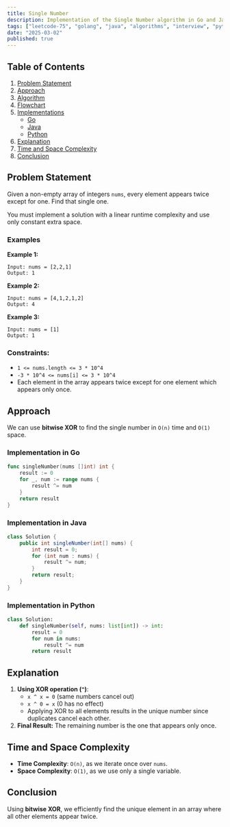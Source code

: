 ```yaml
---
title: Single Number
description: Implementation of the Single Number algorithm in Go and Java.
tags: ["leetcode-75", "golang", "java", "algorithms", "interview", "python", "leetcode"]
date: "2025-03-02"
published: true
---
```


## Table of Contents

1. [Problem Statement](#problem-statement)
2. [Approach](#approach)
3. [Algorithm](#algorithm)
4. [Flowchart](#flowchart)
5. [Implementations](#implementations)
   - [Go](#implementation-in-go)
   - [Java](#implementation-in-java)
   - [Python](#implementation-in-python)
6. [Explanation](#explanation)
7. [Time and Space Complexity](#time-and-space-complexity)
8. [Conclusion](#conclusion)

## Problem Statement


Given a non-empty array of integers `nums`, every element appears twice except for one. Find that single one.

You must implement a solution with a linear runtime complexity and use only constant extra space.

### Examples

**Example 1:**

```
Input: nums = [2,2,1]
Output: 1
```

**Example 2:**

```
Input: nums = [4,1,2,1,2]
Output: 4
```

**Example 3:**

```
Input: nums = [1]
Output: 1
```

### Constraints:

- `1 <= nums.length <= 3 * 10^4`
- `-3 * 10^4 <= nums[i] <= 3 * 10^4`
- Each element in the array appears twice except for one element which appears only once.

## Approach

We can use **bitwise XOR** to find the single number in `O(n)` time and `O(1)` space.

### Implementation in Go

```go
func singleNumber(nums []int) int {
    result := 0
    for _, num := range nums {
        result ^= num
    }
    return result
}
```

### Implementation in Java

```java
class Solution {
    public int singleNumber(int[] nums) {
        int result = 0;
        for (int num : nums) {
            result ^= num;
        }
        return result;
    }
}
```

### Implementation in Python
```python
class Solution:
    def singleNumber(self, nums: list[int]) -> int:
        result = 0
        for num in nums:
            result ^= num
        return result
```


## Explanation

1. **Using XOR operation (`^`)**:
   - `x ^ x = 0` (same numbers cancel out)
   - `x ^ 0 = x` (0 has no effect)
   - Applying XOR to all elements results in the unique number since duplicates cancel each other.
2. **Final Result:** The remaining number is the one that appears only once.

## Time and Space Complexity

- **Time Complexity**: `O(n)`, as we iterate once over `nums`.
- **Space Complexity**: `O(1)`, as we use only a single variable.

## Conclusion

Using **bitwise XOR**, we efficiently find the unique element in an array where all other elements appear twice.

